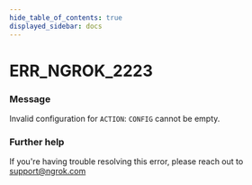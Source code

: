 ```yaml
---
hide_table_of_contents: true
displayed_sidebar: docs
---
```



# ERR_NGROK_2223

### Message

Invalid configuration for `ACTION`: `CONFIG` cannot be empty.

<ErrorDetails error="err_ngrok_2223" />

### Further help

If you're having trouble resolving this error, please reach out to [support@ngrok.com](mailto:support@ngrok.com?subject=Help%20with%20ERR_NGROK_2223)

